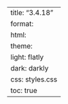 ---
title: "3.4.18"
format:
    html:
        theme:
            light: flatly
            dark: darkly
        css: styles.css
        toc: true
---